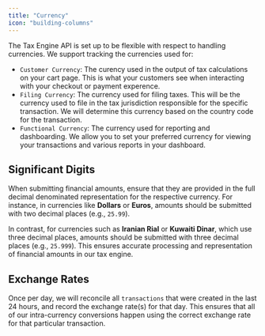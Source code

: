 ```yaml
---
title: "Currency"
icon: "building-columns"
---
```


The Tax Engine API is set up to be flexible with respect to handling currencies. We support tracking the currencies used for:

- `Customer Currency`: The curency used in the output of tax calculations on your cart page. This is what your customers see when interacting with your checkout or payment experence.
- `Filing Currency`: The currency used for filing taxes. This will be the currency used to file in the tax jurisdiction responsible for the specific transaction. We will determine this currency based on the country code for the transaction.
- `Functional Currency`: The currency used for reporting and dashboarding. We allow you to set your preferred currency for viewing your transactions and various reports in your dashboard.

## Significant Digits

When submitting financial amounts, ensure that they are provided in the full decimal denominated representation for the respective currency.
For instance, in currencies like **Dollars** or **Euros**, amounts should be submitted with two decimal places (e.g., `25.99`).

In contrast, for currencies such as **Iranian Rial** or **Kuwaiti Dinar**,
which use three decimal places, amounts should be submitted with three decimal places (e.g., `25.999`). This ensures accurate processing and representation of financial amounts in our tax engine.

## Exchange Rates

Once per day, we will reconcile all `transactions` that were created in the last 24 hours, and record the exchange rate(s) for that day.
This ensures that all of our intra-currency conversions happen using the correct exchange rate for that particular transaction.
